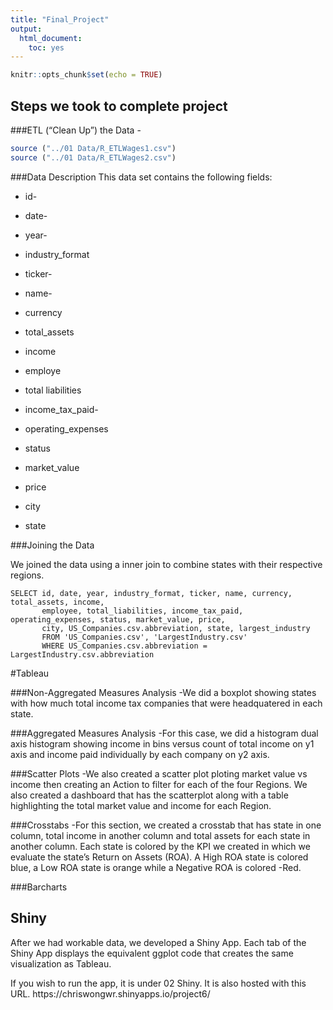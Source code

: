 ```yaml
---
title: "Final_Project"
output:
  html_document:
    toc: yes
---
```


```r
knitr::opts_chunk$set(echo = TRUE)
```

## Steps we took to complete project

###ETL ("Clean Up") the Data -
 
```r
source ("../01 Data/R_ETLWages1.csv")
source ("../01 Data/R_ETLWages2.csv")
```
###Data Description
This data set contains the following fields:

 - id- 
 
 - date-
 
 - year- 
 
 - industry_format
 
 - ticker- 
 
 - name-
 
 - currency
 
 - total_assets
 
 - income
 
 - employe
 
 - total liabilities
 
 - income_tax_paid-
 
 - operating_expenses
 
 - status
 
 - market_value
 
 - price
 
 - city
 
 - state
 
###Joining the Data

We joined the data using a inner join to combine states with their respective regions. 


```{}
SELECT id, date, year, industry_format, ticker, name, currency, total_assets, income,
       employee, total_liabilities, income_tax_paid, operating_expenses, status, market_value, price,
       city, US_Companies.csv.abbreviation, state, largest_industry
       FROM 'US_Companies.csv', 'LargestIndustry.csv'
       WHERE US_Companies.csv.abbreviation = LargestIndustry.csv.abbreviation
```
#Tableau

###Non-Aggregated Measures Analysis
-We did a boxplot showing states with how much total income tax companies that were headquatered in each state.

###Aggregated Measures Analysis
-For this case, we did a histogram dual axis histogram showing income in bins versus count of total income on y1 axis and income paid individually by each company on y2 axis.

###Scatter Plots
-We also created a scatter plot ploting market value vs income then creating an Action to filter for each of the four Regions. We also created a dashboard that has the scatterplot along with a table highlighting the total market value and income for each Region.

###Crosstabs
-For this section, we created a crosstab that has state in one column, total income in another column and total assets for each state in another column. Each state is colored by the KPI we created in which we evaluate the state's Return on Assets (ROA). A High ROA state is colored blue, a Low ROA state is orange while a Negative ROA is colored 
-Red.

###Barcharts


## Shiny
  After we had workable data, we developed a Shiny App. Each tab of the Shiny App displays the equivalent ggplot code that creates the same visualization as Tableau. 
  
If you wish to run the app, it is under 02 Shiny. It is also hosted with this URL. https://chriswongwr.shinyapps.io/project6/

  